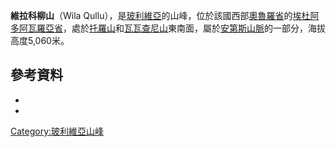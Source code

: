 {{Coord|18|58|19|S|66|22|13|W|display=title}}

'''維拉科柳山'''（Wila Qullu），是[[玻利維亞|玻利維亞]]的山峰，位於該國西部[[奧魯羅省|奧魯羅省]]的[[埃杜阿多阿瓦羅亞省|埃杜阿多阿瓦羅亞省]]，處於[[托羅山|托羅山]]和[[瓦瓦查尼山|瓦瓦查尼山]]東南面，屬於[[安第斯山脈|安第斯山脈]]的一部分，海拔高度5,060米。

==參考資料==
*{{cite web |url=http://www.katari.org/diccionario/diccionario.php?listletter=aymara&display=26|title=Diccionario Quechua - Aymara al español|author=<!--Staff writer(s); no by-line.--> |date= |website= |publisher=katari.org|accessdate=October 16, 2014}}
*{{cite web|url=http://www.ine.gob.bo/publicaciones/visorPdf.aspx?Codigo=040201&tipo=1|title=Challapata|author=<!--Staff writer(s); no by-line.-->|date=|website=|publisher=INE, Bolivia|accessdate=October 13, 2014|deadurl=yes|archiveurl=https://web.archive.org/web/20141016042718/http://www.ine.gob.bo/publicaciones/visorPdf.aspx?Codigo=040201&tipo=1|archivedate=2014年10月16日}}

{{Bolivia-geo-stub}}
[[Category:玻利維亞山峰|Category:玻利維亞山峰]]